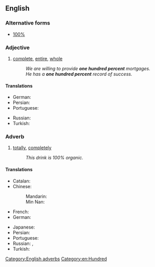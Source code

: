 ==English==

===Alternative forms===
* [[100%]]

===Adjective===
{{en-adj|head=[[one]] [[hundred]] [[percent]]|-}}

# [[complete]], [[entire]], [[whole]]
#: ''We are willing to provide '''one hundred percent''' mortgages.''
#: ''He has a '''one hundred percent''' record of success.''

====Translations====
{{trans-top|complete, total}}
* German: {{t+|de|hundertprozentig}}
* Persian: {{t|fa|صددرصد|sc=fa-Arab}}
* Portuguese: {{t|pt|cem por cento}}
{{trans-mid}}
* Russian: {{t+|ru|стопроцентный|tr=stoprocéntnyj|sc=Cyrl}}
* Turkish: {{t+|tr|yüzde yüz}}
{{trans-bottom}}

===Adverb===
{{en-adv|head=[[one]] [[hundred]] [[percent]]|-}}

# [[totally]], [[completely]]
#: ''This drink is 100% organic.''

====Translations====
{{trans-top|completely, totally}}
* Catalan: {{t|ca|cent per cent}}
* Chinese:
*: Mandarin: {{t+|cmn|百分之百|tr=bǎifen zhi bǎi|sc=Hani}}
*: Min Nan: {{t+|nan|百分之百|tr=pah-hun chi pah|sc=Hans}}
* French: {{t+|fr|cent pour cent}}
* German: {{t|de|einhundert Prozent}}
{{trans-mid}}
* Japanese: {{t|ja|百パーセント|tr=hyaku pāsento|sc=Jpan}}
* Persian: {{t|fa|صددرصد|sc=fa-Arab}}
* Portuguese: {{t|pt|cem por cento}}
* Russian: {{t|ru|на сто процентов|tr=na sto procéntov|sc=Cyrl}}, {{t|ru|на 100%|sc=Cyrl}}
* Turkish: {{t+|tr|yüzde yüz}}
{{trans-bottom}}

[[Category:English adverbs]]
[[Category:en:Hundred]]